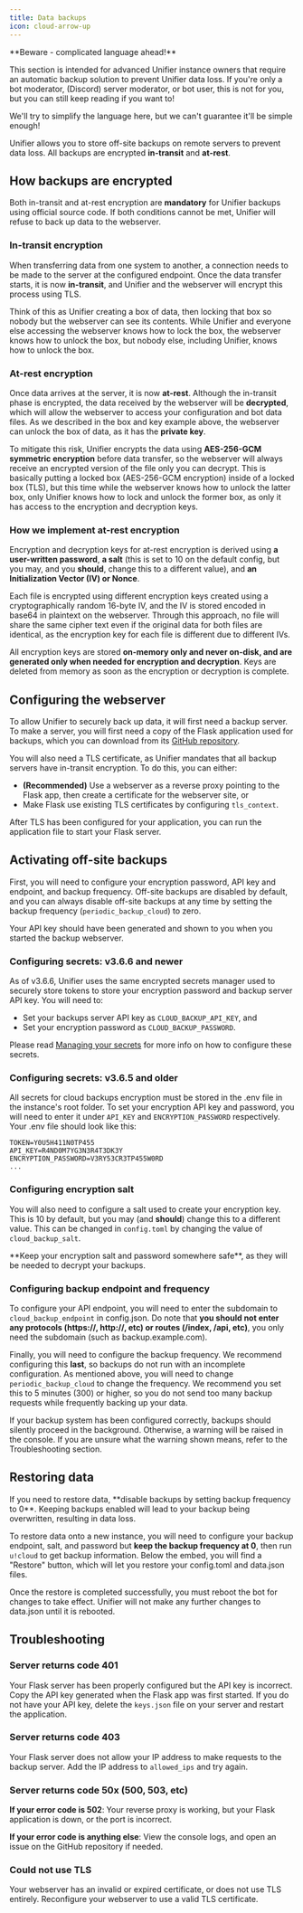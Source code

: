 ```yaml
---
title: Data backups
icon: cloud-arrow-up
---
```


<Warning>
**Beware - complicated language ahead!**

This section is intended for advanced Unifier instance owners that require an automatic backup solution to prevent Unifier data loss. If you're only a bot moderator, (Discord) server moderator, or bot user, this is not for you, but you can still keep reading if you want to!

We'll try to simplify the language here, but we can't guarantee it'll be simple enough!
</Warning>

Unifier allows you to store off-site backups on remote servers to prevent data loss. All backups are encrypted **in-transit** and **at-rest**.

## How backups are encrypted

Both in-transit and at-rest encryption are **mandatory** for Unifier backups using official source code. If both conditions cannot be met, Unifier will refuse to back up data to the webserver.

### In-transit encryption

When transferring data from one system to another, a connection needs to be made to the server at the configured endpoint. Once the data transfer starts, it is now **in-transit**, and Unifier and the webserver will encrypt this process using TLS.

Think of this as Unifier creating a box of data, then locking that box so nobody but the webserver can see its contents. While Unifier and everyone else accessing the webserver knows how to lock the box, the webserver knows how to unlock the box, but nobody else, including Unifier, knows how to unlock the box.

### At-rest encryption

Once data arrives at the server, it is now **at-rest**. Although the in-transit phase is encrypted, the data received by the webserver will be **decrypted**, which will allow the webserver to access your configuration and bot data files. As we described in the box and key example above, the webserver can unlock the box of data, as it has the **private key**.

To mitigate this risk, Unifier encrypts the data using **AES-256-GCM symmetric encryption** before data transfer, so the webserver will always receive an encrypted version of the file only you can decrypt. This is basically putting a locked box (AES-256-GCM encryption) inside of a locked box (TLS), but this time while the webserver knows how to unlock the latter box, only Unifier knows how to lock and unlock the former box, as only it has access to the encryption and decryption keys.

### How we implement at-rest encryption

Encryption and decryption keys for at-rest encryption is derived using **a user-written password**, **a salt** (this is set to 10 on the default config, but you may, and you **should**, change this to a different value), and **an Initialization Vector (IV) or Nonce**.

Each file is encrypted using different encryption keys created using a cryptographically random 16-byte IV, and the IV is stored encoded in base64 in plaintext on the webserver. Through this approach, no file will share the same cipher text even if the original data for both files are identical, as the encryption key for each file is different due to different IVs.

All encryption keys are stored **on-memory only and never on-disk, and are generated only when needed for encryption and decryption**. Keys are deleted from memory as soon as the encryption or decryption is complete.

## Configuring the webserver

To allow Unifier to securely back up data, it will first need a backup server. To make a server, you will first need a copy of the Flask application used for backups, which you can download from its [GitHub repository](https://github.com/unifierhq/unifier-backup).

You will also need a TLS certificate, as Unifier mandates that all backup servers have in-transit encryption. To do this, you can either:

* **(Recommended)** Use a webserver as a reverse proxy pointing to the Flask app, then create a certificate for the webserver site, or
* Make Flask use existing TLS certificates by configuring `tls_context`.

After TLS has been configured for your application, you can run the application file to start your Flask server.

## Activating off-site backups

First, you will need to configure your encryption password, API key and endpoint, and backup frequency. Off-site backups are disabled by default, and you can always disable off-site backups at any time by setting the backup frequency (`periodic_backup_cloud`) to zero.

Your API key should have been generated and shown to you when you started the backup webserver.

### Configuring secrets: v3.6.6 and newer

As of v3.6.6, Unifier uses the same encrypted secrets manager used to securely store tokens to store your encryption password and backup server API key. You will need to:

* Set your backups server API key as `CLOUD_BACKUP_API_KEY`, and
* Set your encryption password as `CLOUD_BACKUP_PASSWORD`.

Please read [Managing your secrets](./secrets-management) for more info on how to configure these secrets.

### Configuring secrets: v3.6.5 and older

All secrets for cloud backups encryption must be stored in the .env file in the instance's root folder. To set your encryption API key and password, you will need to enter it under `API_KEY` and `ENCRYPTION_PASSWORD` respectively. Your .env file should look like this:

```text .env
TOKEN=Y0U5H411N0TP455
API_KEY=R4ND0M7YG3N3R4T3DK3Y
ENCRYPTION_PASSWORD=V3RY53CR3TP455W0RD
...
```

### Configuring encryption salt

You will also need to configure a salt used to create your encryption key. This is 10 by default, but you may (and **should**) change this to a different value. This can be changed in `config.toml` by changing the value of `cloud_backup_salt`.

<Warning>
**Keep your encryption salt and password somewhere safe**, as they will be needed to decrypt your backups.
</Warning>

### Configuring backup endpoint and frequency

To configure your API endpoint, you will need to enter the subdomain to `cloud_backup_endpoint` in config.json. Do note that **you should not enter any protocols (https://, http://, etc) or routes (/index, /api, etc)**, you only need the subdomain (such as backup.example.com).

Finally, you will need to configure the backup frequency. We recommend configuring this **last**, so backups do not run with an incomplete configuration. As mentioned above, you will need to change `periodic_backup_cloud` to change the frequency. We recommend you set this to 5 minutes (300) or higher, so you do not send too many backup requests while frequently backing up your data.

If your backup system has been configured correctly, backups should silently proceed in the background. Otherwise, a warning will be raised in the console. If you are unsure what the warning shown means, refer to the Troubleshooting section.

## Restoring data

<Danger>
If you need to restore data, **disable backups by setting backup frequency to 0**. Keeping backups enabled will lead to your backup being overwritten, resulting in data loss.
</Danger>

To restore data onto a new instance, you will need to configure your backup endpoint, salt, and password but **keep the backup frequency at 0**, then run `u!cloud` to get backup information. Below the embed, you will find a "Restore" button, which will let you restore your config.toml and data.json files.

Once the restore is completed successfully, you must reboot the bot for changes to take effect. Unifier will not make any further changes to data.json until it is rebooted.

## Troubleshooting

### Server returns code 401

Your Flask server has been properly configured but the API key is incorrect. Copy the API key generated when the Flask app was first started. If you do not have your API key, delete the `keys.json` file on your server and restart the application.

### Server returns code 403

Your Flask server does not allow your IP address to make requests to the backup server. Add the IP address to `allowed_ips` and try again.

### Server returns code 50x (500, 503, etc)

**If your error code is 502**: Your reverse proxy is working, but your Flask application is down, or the port is incorrect.

**If your error code is anything else**: View the console logs, and open an issue on the GitHub repository if needed.

### Could not use TLS

Your webserver has an invalid or expired certificate, or does not use TLS entirely. Reconfigure your webserver to use a valid TLS certificate.
